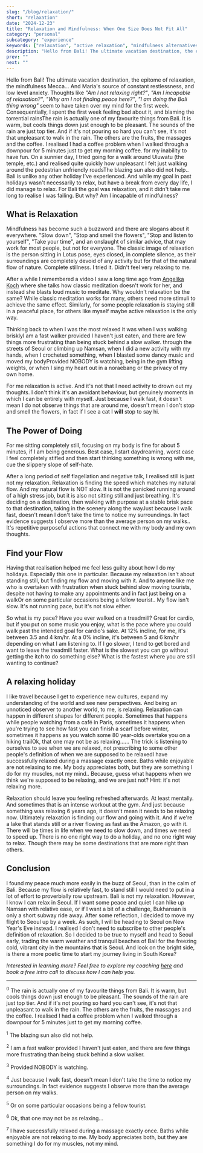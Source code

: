 ```yaml
---
slug: "/blog/relaxation/"
short: "relaxation"
date: "2024-12-23"
title: "Relaxation and Mindfulness: When One Size Does Not Fit All"
category: "personal"
subcategory: "experience"
keywords: ["relaxation", "active relaxation", "mindfulness alternatives", "travel blog", "Bali travel", "Seoul travel", "finding your flow", "personal relaxation methods", "self-discovery travel", "walking for relaxation", "fast walking", "active meditation", "wellness criticism", "self-help journey", "Bali vs Seoul", "moving to Seoul", "mindful travel", "mindful travel", "Bali relaxation", "active mindfulness"]
description: "Hello from Bali! The ultimate vacation destination, the epitome of relaxation, the mindfulness Mecca... for most people. "
prev: ""
next: ""
---
```



Hello from Bali! The ultimate vacation destination, the epitome of relaxation, the mindfulness Mecca... And Maria's source of constant restlessness, and low level anxiety. Thoughts like _"Am I not relaxing right?"_, _"Am I incapable of relaxation?"_, _"Why am I not finding peace here?"_, _"I am doing the Bali thing wrong"_ seem to have taken over my mind for the first week. Consequentially, I spent the first week feeling bad about it, and blaming the torrential rains<Footnote presentation="0">The rain is actually one of my favourite things from Bali. It is warm, but cools things down just enough to be pleasant. The sounds of the rain are just top tier. And if it's not pouring so hard you can't see, it's not that unpleasant to walk in the rain. The others are the fruits, the massages and the coffee. I realised I had a coffee problem when I walked through a downpour for 5 minutes just to get my morning coffee.</Footnote> for my inability to have fun. On a sunnier day, I tried going for a walk around Uluwatu (the temple, etc.) and realised quite quickly how unpleasant I felt just walking around the pedestrian unfriendly roads<Footnote presentation="1">The blazing sun also did not help.</Footnote>. Bali is unlike any other holiday I’ve experienced. And while my goal in past holidays wasn't necessarily to relax, but have a break from every day life, I did manage to relax. For Bali the goal was relaxation, and it didn't take me long to realise I was failing. But why? Am I incapable of mindfulness?

## What is Relaxation

Mindfulness has become such a buzzword and there are slogans about it everywhere. "Slow down", "Stop and smell the flowers", "Stop and listen to yourself", "Take your time", and an onslaught of similar advice, that may work for most people, but not for everyone. The classic image of relaxation is the person sitting in Lotus pose, eyes closed, in complete silence, as their surroundings are completely devoid of any activity but for that of the natural flow of nature. Complete stillness. I tried it. Didn't feel very relaxing to me.

After a while I remembered a video I saw a long time ago from [Angelika Koch](https://www.instagram.com/nerdytravelingwriter/profilecard/?igsh=MWw5ZGFsM2s1cGpzNA==) where she talks how classic meditation doesn't work for her, and instead she blasts loud music to meditate. Why wouldn't relaxation be the same? While classic meditation works for many, others need more stimuli to achieve the same effect. Similarly, for some people relaxation is staying still in a peaceful place, for others like myself maybe active relaxation is the only way.

Thinking back to when I was the most relaxed it was when I was walking briskly<Footnote presentation="2">I am a fast walker provided I haven't just eaten, and there are few things more frustrating than being stuck behind a slow walker.</Footnote> through the streets of Seoul or climbing up Namsan, when I did a new activity with my hands, when I crocheted something, when I blasted some dancy music and moved my body<Footnote presentation="3">Provided NOBODY is watching</Footnote>, being in the gym lifting weights, or when I sing my heart out in a noraebang or the privacy of my own home. 

For me relaxation is active. And it's not that I need activity to drown out my thoughts. I don't think it's an avoidant behaviour, but genuinely moments in which I can be entirely with myself. Just because I walk fast, it doesn't mean I do not observe things that are around me, doesn't mean I don't stop and smell the flowers, in fact if I see a cat I **will** stop to say hi. 

## The Power of Doing

For me sitting completely still, focusing on my body is fine for about 5 minutes, if I am being generous. Best case, I start daydreaming, worst case I feel completely stifled and then start thinking something is wrong with me, cue the slippery slope of self-hate. 

After a long period of self flagellation and negative talk, I realised still is just not my relaxation. Relaxation is finding the speed which matches my natural flow. And my natural flow is NOT slow. It is not the panicked running around of a high stress job, but it is also not sitting still and just breathing. It's deciding on a destination, then walking with purpose at a stable brisk pace to that destination, taking in the scenery along the way<Footnote presentation="4">Just because I walk fast, doesn't mean I don't take the time to notice my surroundings. In fact evidence suggests I observe more than the average person on my walks.</Footnote>. It's repetitive purposeful actions that connect me with my body and my own thoughts. 

## Find your Flow
Having that realisation helped me feel less guilty about how I do my holidays. Especially this one in particular. Because my relaxation isn't about standing still, but finding my flow and moving with it. And to anyone like me who is overtaken with frustration when stuck behind slow moving tourists, despite not having to make any appointments and in fact just being on a walk<Footnote presentation="5">Or on some particular occasions being a fellow tourist.</Footnote>. My flow isn't slow. It's not running pace, but it's not slow either.

So what is my pace? Have you ever walked on a treadmill? Great for cardio, but if you put on some music you enjoy, what is the pace where you could walk past the intended goal for cardio's sake. At 12% incline, for me, it's between 3.5 and 4 km/hr. At a 0% incline, it's between 5 and 6 km/hr depending on what I am listening to. If I go slower, I tend to get bored and want to leave the treadmill faster. What is the slowest you can go without getting the itch to do something else? What is the fastest where you are still wanting to continue? 

## A relaxing holiday

I like travel because I get to experience new cultures, expand my understanding of the world and see new perspectives. And being an unnoticed observer to another world, to me, is relaxing. Relaxation can happen in different shapes for different people. Sometimes that happens while people watching from a café in Paris, sometimes it happens when you're trying to see how fast you can finish a scarf before winter, sometimes it happens as you watch some 80 year-olds overtake you on a hiking trail<Footnote presentation="6">Ok, that one may not be as relaxing...</Footnote>... The trick is listening to ourselves to see when we are relaxed, not prescribing to some other people's definition of when we are supposed to be relaxed<Footnote presentation="7">I have successfully relaxed during a massage exactly once. Baths while enjoyable are not relaxing to me. My body appreciates both, but they are something I do for my muscles, not my mind.</Footnote>. Because, guess what happens when we think we're supposed to be relaxing, and we are just not? Hint: it's not relaxing more.

Relaxation should leave you feeling refreshed afterwards. At least mentally. And sometimes that is an intense workout at the gym. And just because something was relaxing 6 years ago, it doesn't mean it needs to be relaxing now. Ultimately relaxation is finding our flow and going with it. And if we're a lake that stands still or a river flowing as fast as the Amazon, go with it. There will be times in life when we need to slow down, and times we need to speed up. There is no one right way to do a holiday, and no one right way to relax. Though there may be some destinations that are more right than others.

## Conclusion

I found my peace much more easily in the buzz of Seoul, than in the calm of Bali. Because my flow is relatively fast, to stand still I would need to put in a lot of effort to proverbially row upstream. Bali is not my relaxation. However, I know I can relax in Seoul. If I want some peace and quiet I can hike up Namsan with relative ease, or if I want a bit of a challenge, Bukhansan is only a short subway ride away. After some reflection, I decided to move my flight to Seoul up by a week. As such, I will be heading to Seoul on New Year's Eve instead. I realised I don't need to subscribe to other people's definition of relaxation. So I decided to be true to myself and head to Seoul early, trading the warm weather and tranquil beaches of Bali for the freezing cold, vibrant city in the mountains that is Seoul. And look on the bright side, is there a more poetic time to start my journey living in South Korea? 

_Interested in learning more? Feel free to explore my coaching [here](/coaching/) and book a free intro call to discuss how I can help you._


---

<sup>0</sup> The rain is actually one of my favourite things from Bali. It is warm, but cools things down just enough to be pleasant. The sounds of the rain are just top tier. And if it's not pouring so hard you can't see, it's not that unpleasant to walk in the rain. The others are the fruits, the massages and the coffee. I realised I had a coffee problem when I walked through a downpour for 5 minutes just to get my morning coffee.

<sup>1</sup> The blazing sun also did not help.

<sup>2</sup> I am a fast walker provided I haven't just eaten, and there are few things more frustrating than being stuck behind a slow walker.

<sup>3</sup> Provided NOBODY is watching.

<sup>4</sup> Just because I walk fast, doesn't mean I don't take the time to notice my surroundings. In fact evidence suggests I observe more than the average person on my walks.

<sup>5</sup> Or on some particular occasions being a fellow tourist.

<sup>6</sup> Ok, that one may not be as relaxing...

<sup>7</sup> I have successfully relaxed during a massage exactly once. Baths while enjoyable are not relaxing to me. My body appreciates both, but they are something I do for my muscles, not my mind.